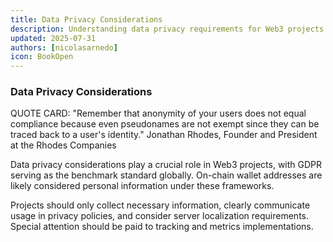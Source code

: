 ```yaml
---
title: Data Privacy Considerations
description: Understanding data privacy requirements for Web3 projects
updated: 2025-07-31
authors: [nicolasarnedo]
icon: BookOpen
---
```


### Data Privacy Considerations

QUOTE CARD: "Remember that anonymity of your users does not equal compliance because even pseudonames are not exempt since they can be traced back to a user's identity." Jonathan Rhodes, Founder and President at the Rhodes Companies

Data privacy considerations play a crucial role in Web3 projects, with GDPR serving as the benchmark standard globally. On-chain wallet addresses are likely considered personal information under these frameworks.

Projects should only collect necessary information, clearly communicate usage in privacy policies, and consider server localization requirements. Special attention should be paid to tracking and metrics implementations.
